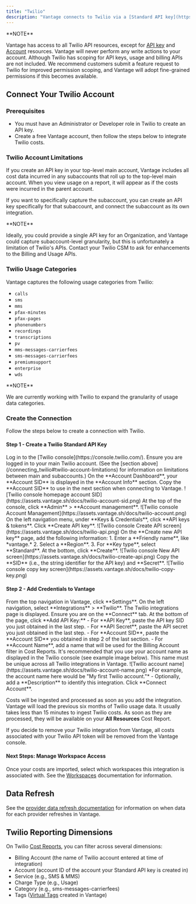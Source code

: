 ```yaml
---
title: "Twilio"
description: "Vantage connects to Twilio via a [Standard API key](https://www.twilio.com/docs/iam/api-keys#types-of-api-keys) to ingest cost and usage date through the [Usage Records API](https://www.twilio.com/docs/usage/api/usage-record). After authorizing Vantage access to your Twilio account, Vantage will begin ingesting data using the Usage API. All credentials are encrypted. You can connect multiple Twilio Cloud integrations by providing API keys for multiple accounts. [Usage data](/usage_based_reporting) is also available for Twilio, such as quantity of Phone Numbers or number of SMS messages."
---
```


<Info>
**NOTE**

Vantage has access to all Twilio API resources, except for [API key](https://www.twilio.com/docs/iam/api-keys/key-resource-v1) and [Account](https://www.twilio.com/docs/iam/api/account) resources. Vantage will never perform any write actions to your account. Although Twilio has scoping for API keys, usage and billing APIs are not included. We recommend customers submit a feature request to Twilio for improved permission scoping, and Vantage will adopt fine-grained permissions if this becomes available.
</Info>

## Connect Your Twilio Account

### Prerequisites

- You must have an Administrator or Developer role in Twilio to create an API key.
- Create a free Vantage account, then follow the steps below to integrate Twilio costs.

### Twilio Account Limitations

If you create an API key in your top-level main account, Vantage includes all cost data incurred in any subaccounts that roll up to the top-level main account. When you view usage on a report, it will appear as if the costs were incurred in the parent account.

If you want to specifically capture the subaccount, you can create an API key specifically for that subaccount, and connect the subaccount as its own integration.

<Info>
**NOTE**

Ideally, you could provide a single API key for an Organization, and Vantage could capture subaccount-level granularity, but this is unfortunately a limitation of Twilio's APIs. Contact your Twilio CSM to ask for enhancements to the Billing and Usage APIs.
</Info>

### Twilio Usage Categories

Vantage captures the following usage categories from Twilio:

- `calls`
- `sms`
- `mms`
- `pfax-minutes`
- `pfax-pages`
- `phonenumbers`
- `recordings`
- `transcriptions`
- `pv`
- `mms-messages-carrierfees`
- `sms-messages-carrierfees`
- `premiumsupport`
- `enterprise`
- `wds`

<Info>
**NOTE**

We are currently working with Twilio to expand the granularity of usage data categories.
</Info>

### Create the Connection

Follow the steps below to create a connection with Twilio.

#### Step 1 - Create a Twilio Standard API Key

<Steps>
    <Step>
    Log in to the [Twilio console](https://console.twilio.com/). Ensure you are logged in to your main Twilio account. (See the [section above](/connecting_twilio#twilio-account-limitations) for information on limitations between main and subaccounts.)
    </Step>
    <Step>
    On the **Account Dashboard**, your **Account SID** is displayed in the **Account Info** section. Copy the **Account SID** to use in the next section when connecting to Vantage.
    <Accordion title="Click to view example image">
        <Frame>
        ![Twilio console homepage account SID](https://assets.vantage.sh/docs/twilio-account-sid.png)
        </Frame>
    </Accordion>
    </Step>
    <Step>
    At the top of the console, click **Admin** > **Account management**.
    <Accordion title="Click to view example image">
        <Frame>
        ![Twilio console Account Management](https://assets.vantage.sh/docs/twilio-account.png)
        </Frame>
    </Accordion>
    </Step>
    <Step>
    On the left navigation menu, under **Keys & Credentials**, click **API keys & tokens**.
    </Step>
    <Step>
    Click **Create API key**.
    <Accordion title="Click to view example image">
        <Frame>
        ![Twilio console Create API screen](https://assets.vantage.sh/docs/twilio-api.png)
        </Frame>
    </Accordion>
    </Step>
    <Step>
    On the **Create new API key** page, add the following information:
    1. Enter a **Friendly name**, like *vantage.*
    2. Select a **Region**.
    3. For **Key type**, select **Standard**.
    </Step>
    <Step>
    At the bottom, click **Create**.
    <Accordion title="Click to view example image">
        <Frame>
        ![Twilio console New API screen](https://assets.vantage.sh/docs/twilio-create-api.png)
        </Frame>
    </Accordion>
    </Step>
    <Step>
    Copy the **SID** (i.e., the string identifier for the API key) and **Secret**.
    <Accordion title="Click to view example image">
        <Frame>
        ![Twilio console copy key screen](https://assets.vantage.sh/docs/twilio-copy-key.png)
        </Frame>
    </Accordion>
    </Step>
</Steps>

#### Step 2 - Add Credentials to Vantage

<Steps>
    <Step>
    From the top navigation in Vantage, click **Settings**.
    </Step>
    <Step>
    On the left navigation, select **Integrations** > **Twilio**.
    </Step>
    <Step>
    The Twilio integrations page is displayed. Ensure you are on the **Connect** tab.
    </Step>
    <Step>
    At the bottom of the page, click **Add API Key:**
    - For **API Key**, paste the API key SID you just obtained in the last step.
    - For **API Secret**, paste the API secret you just obtained in the last step.
    - For **Account SID**, paste the **Account SID** you obtained in step 2 of the last section.
    - For **Account Name**, add a name that will be used for the Billing Account filter in Cost Reports. It's recommended that you use your account name as displayed in the Twilio console (see example image below). This name must be unique across all Twilio integrations in Vantage.
    <Accordion title="Click to view example image">
        <Frame>
        ![Twilio account name](https://assets.vantage.sh/docs/twilio-account-name.png)
        *For example, the account name here would be "My first Twilio account."*
        </Frame>
    </Accordion>
    - Optionally, add a **Description** to identify this integration.
    </Step>
    <Step>
    Click **Connect Account**.
    </Step>
</Steps>

Costs will be ingested and processed as soon as you add the integration. Vantage will load the previous six months of Twilio usage data. It usually takes less than 15 minutes to ingest Twilio costs. As soon as they are processed, they will be available on your **All Resources** Cost Report.

If you decide to remove your Twilio integration from Vantage, all costs associated with your Twilio API token will be removed from the Vantage console.

#### Next Steps: Manage Workspace Access

Once your costs are imported, select which workspaces this integration is associated with. See the [Workspaces](/workspaces#manage-workspace-provider-integrations) documentation for information.

## Data Refresh

See the [provider data refresh documentation](/provider_data_refresh) for information on when data for each provider refreshes in Vantage.

## Twilio Reporting Dimensions

On Twilio [Cost Reports](/cost_reports), you can filter across several dimensions:

- Billing Account (the name of Twilio account entered at time of integration)
- Account (account ID of the account your Standard API key is created in)
- Service (e.g., SMS & MMS)
- Charge Type (e.g., Usage)
- Category (e.g., sms-messages-carrierfees)
- Tags ([Virtual Tags](/tagging) created in Vantage)
